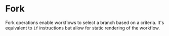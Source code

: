 
# Fork

Fork operations enable workflows to select a branch based on a criteria.
It's equivalent to `if` instructions but allow for static rendering of the workflow.

```scala file=./main/scala/workflows4s/example/docs/ForkExample.scala start=start_doc end=end_doc
```

<OperationOutputs name="fork"/>
